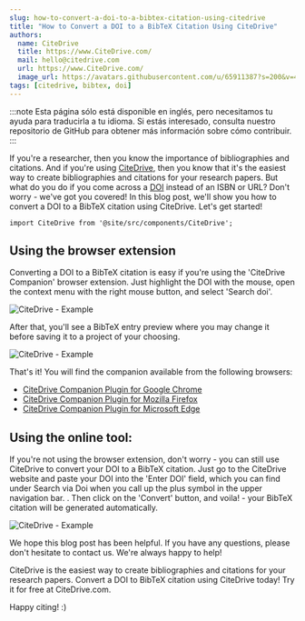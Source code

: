 ```yaml
---
slug: how-to-convert-a-doi-to-a-bibtex-citation-using-citedrive
title: "How to Convert a DOI to a BibTeX Citation Using CiteDrive"
authors:
  name: CiteDrive
  title: https://www.CiteDrive.com/
  mail: hello@citedrive.com
  url: https://www.CiteDrive.com/
  image_url: https://avatars.githubusercontent.com/u/65911387?s=200&v=4
tags: [citedrive, bibtex, doi]
---
```


:::note
Esta página sólo está disponible en inglés, pero necesitamos tu ayuda para traducirla a tu idioma. Si estás interesado, consulta nuestro repositorio de GitHub para obtener más información sobre cómo contribuir.
:::

If you're a researcher, then you know the importance of bibliographies and citations. And if you're using [CiteDrive](https://www.citedrive.com/), then you know that it's the easiest way to create bibliographies and citations for your research papers. But what do you do if you come across a [DOI](/fields/doi/) instead of an ISBN or URL? Don't worry - we've got you covered! In this blog post, we'll show you how to convert a DOI to a BibTeX citation using CiteDrive. Let's get started!

```mdx-code-block
import CiteDrive from '@site/src/components/CiteDrive';
```
<CiteDrive /> 

## Using the browser extension
Converting a DOI to a BibTeX citation is easy if you're using the 'CiteDrive Companion' browser extension. Just highlight the DOI with the mouse, open the context menu with the right mouse button, and select 'Search doi'.

![CiteDrive - Example](@site/static/img/tutorial/browserextension-search-doi.png)

After that, you'll see a BibTeX entry preview where you may change it before saving it to a project of your choosing.

![CiteDrive - Example](@site/static/img/tutorial/browserextension-bibtex-preview.png)



 That's it! You will find the companion available from the following browsers:

* [CiteDrive Companion Plugin for Google Chrome](https://chrome.google.com/webstore/detail/citedrive-bibtex-companio/gmmonfphegngpcbcapfbgembkjeookik)
* [CiteDrive Companion Plugin for Mozilla Firefox](https://addons.mozilla.org/af/firefox/addon/citedrive-companion/)
* [CiteDrive Companion Plugin for Microsoft Edge](https://microsoftedge.microsoft.com/addons/detail/citedrive-bibtex-compan/kpmepfpbjehnlgfbcnbmgihklkkmfnpo)


## Using the online tool:
If you're not using the browser extension, don't worry - you can still use CiteDrive to convert your DOI to a BibTeX citation. Just go to the CiteDrive website and paste your DOI into the 'Enter DOI' field, which you can find under Search via Doi when you call up the plus symbol in the upper navigation bar. . Then click on the 'Convert' button, and voila! - your BibTeX citation will be generated automatically.

![CiteDrive - Example](@site/static/img/tutorial/citedrive-search-doi.png)






We hope this blog post has been helpful. If you have any questions, please don't hesitate to contact us. We're always happy to help!

CiteDrive is the easiest way to create bibliographies and citations for your research papers. Convert a DOI to BibTeX citation using CiteDrive today! Try it for free at CiteDrive.com.

Happy citing! :)
